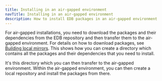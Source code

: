 ```yaml
---
title: Installing in an air-gapped environment
navTitle: Installing in an air-gapped environment
description: How to install EDB packages in an air-gapped environment
---
```


For air-gapped installations, you need to download the packages and their dependencies from the EDB repository and then transfer them to the air-gapped environment. For details on how to download packages, see [Building local mirrors](building_local_mirrors). This shows how you can create a directory which contains all the packages and their dependencies that you need to install. 

It's this directory which you can then transfer to the air-gapped environment. Within the air-gapped environment, you can then create a local repository and install the packages from there.

